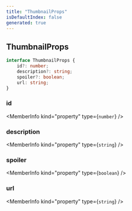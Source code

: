 ```yaml
---
title: "ThumbnailProps"
isDefaultIndex: false
generated: true
---
```



<!-- This file was generated from the CommandKit source. Do not modify. Instead, re-run the "docgen" script -->


## ThumbnailProps

<GenerationInfo sourceFile="packages/commandkit/src/components/v2/section.ts" sourceLine="35" packageName="commandkit" />



```ts title="Signature"
interface ThumbnailProps {
    id?: number;
    description?: string;
    spoiler?: boolean;
    url: string;
}
```

<div className="members-wrapper">

### id

<MemberInfo kind="property" type={`number`}   />


### description

<MemberInfo kind="property" type={`string`}   />


### spoiler

<MemberInfo kind="property" type={`boolean`}   />


### url

<MemberInfo kind="property" type={`string`}   />




</div>
